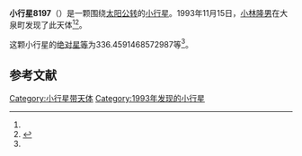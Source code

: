 {{Infobox planet
| bgcolour = #FFFFC0
| name = 8197 Mizunohiroshi
| symbol = 
| image = 
| caption = 
| discovery = yes
| discovery_ref = 
| discoverer = [[小林隆男|小林隆男]]
| discovery_site = [[大泉町|大泉町]] 
| discovered = 1993年11月15日
| designations = yes
| mp_name = 
| named_after = 
| alt_names = 1993 VX/ 1979 YN1
| mp_category = [[主带小行星|主带小行星]]
| orbit_ref = <ref name="a">[http://ssd.jpl.nasa.gov/sbdb.cgi?sstr=8197 8197 Mizunohiroshi] {{Wayback|url=http://ssd.jpl.nasa.gov/sbdb.cgi?sstr=8197 |date=20210717063742 }}，小行星數據庫瀏覽器（JPL Small-Body Database Browser）－[[美国国家航空航天局|美国国家航空航天局]]喷气推进实验室</ref>
| epoch = 2456400.5 (2013年4月18日更新)
| aphelion = {{convert|3.186173998611164|AU|km|3|abbr=on|lk=out}}
| perihelion = {{convert|2.37489822503585|AU|km|3|abbr=on}}
| semimajor = {{convert|2.780536111823507|AU|km|3|abbr=on}}
| eccentricity = 0.145884776
| period = 1693.523535 [[日|日]]<br />4.64[[儒略年|儒略年]]
| avg_speed = 
| inclination = 7.883619199438721
| asc_node = 90.72411977799015
| mean_anomaly = 
| arg_peri = 336.4591468572987
| satellites = 
| physical_characteristics = yes
| dimensions = 
| mass = 
| density = 
| surface_grav = 
| escape_velocity = 
| sidereal_day = 
| axial_tilt = 
| pole_ecliptic_lat = 
| pole_ecliptic_lon = 
| albedo = 
| temperatures= 
| temp_name1 = 
| mean_temp_1 = 
| max_temp_1 = 
| temp_name2 = 
| max_temp_2 = 
| spectral_type = 
| abs_magnitude = 336.4591468572987
}}

'''小行星8197'''（{{lang-en|8197 Mizunohiroshi}}）是一颗围绕[[太阳|太阳]][[公转|公转]]的[[小行星|小行星]]。1993年11月15日，[[小林隆男|小林隆男]]在大泉町发现了此天体<ref name="a" /><ref>{{cite news|title=小行星列表|url=http://cfa-www.harvard.edu/iau/lists/NumberedMPs.txt|accessdate=2013-07-08|newspaper=哈佛大学|archive-date=2008-05-17|archive-url=https://web.archive.org/web/20080517010638/http://cfa-www.harvard.edu/iau/lists/NumberedMPs.txt|dead-url=no}}</ref>。

这颗小行星的[[绝对星等|绝对星等]]为336.4591468572987等<ref name="a" />。

==参考文献==
{{reflist}}
{{Minor Planet Number|[[小行星8196|小行星8196]]|[[小行星8198|小行星8198]]}}

{{小天体}}

[[Category:小行星带天体|Category:小行星带天体]]
[[Category:1993年发现的小行星|Category:1993年发现的小行星]]

{{asteroid-stub}}